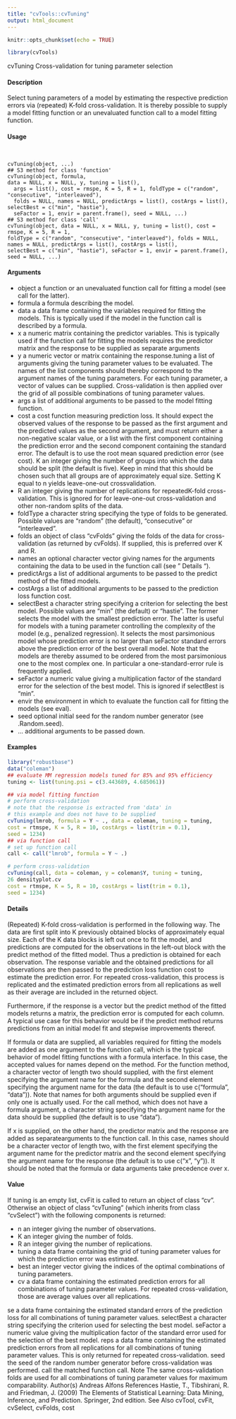 ---
title: "cvTools::cvTuning"
output: html_document
---

```{r setup, include=FALSE}
knitr::opts_chunk$set(echo = TRUE)

library(cvTools)
```


cvTuning Cross-validation for tuning parameter selection

#### Description 

Select tuning parameters of a model by estimating the respective prediction errors via (repeated)
K-fold cross-validation. It is thereby possible to supply a model fitting function or an unevaluated
function call to a model fitting function.

#### Usage 
<pre><code>

cvTuning(object, ...)
## S3 method for class 'function'
cvTuning(object, formula,
data = NULL, x = NULL, y, tuning = list(),
  args = list(), cost = rmspe, K = 5, R = 1, foldType = c("random", "consecutive", "interleaved"),
  folds = NULL, names = NULL, predictArgs = list(), costArgs = list(), selectBest = c("min", "hastie"),
  seFactor = 1, envir = parent.frame(), seed = NULL, ...)
## S3 method for class 'call'
cvTuning(object, data = NULL, x = NULL, y, tuning = list(), cost = rmspe, K = 5, R = 1,
foldType = c("random", "consecutive", "interleaved"), folds = NULL, names = NULL, predictArgs = list(), costArgs = list(), 
selectBest = c("min", "hastie"), seFactor = 1, envir = parent.frame(), seed = NULL, ...)
</code></pre>

#### Arguments 
* object a function or an unevaluated function call for fitting a model (see call for the latter).
* formula a formula describing the model.
* data a data frame containing the variables required for fitting the models. This is typically used if the model in the function call is described by a formula.
* x a numeric matrix containing the predictor variables. This is typically used if the function call for fitting the models requires the predictor matrix and the response to be supplied as separate arguments 
* y a numeric vector or matrix containing the response.tuning a list of arguments giving the tuning parameter values to be evaluated. The names of the list components should thereby correspond to the argument names of the tuning parameters. For each tuning parameter, a vector of values can be supplied. Cross-validation is then applied over the grid of all possible combinations
of tuning parameter values.
* args a list of additional arguments to be passed to the model fitting function.
* cost a cost function measuring prediction loss. It should expect the observed values of the response to be passed as the first argument and the predicted values as the second argument, and must return either a non-negative scalar value, or a list
with the first component containing the prediction error and the second component
containing the standard error. The default is to use the root mean squared prediction error (see cost).
K an integer giving the number of groups into which the data should be split (the
default is five). Keep in mind that this should be chosen such that all groups are of approximately equal size. Setting K equal to n yields leave-one-out crossvalidation.
* R an integer giving the number of replications for repeatedK-fold cross-validation. This is ignored for for leave-one-out cross-validation and other non-random splits of the data.
* foldType a character string specifying the type of folds to be generated. Possible values are "random" (the default), "consecutive" or "interleaved".
* folds an object of class "cvFolds" giving the folds of the data for cross-validation (as returned by cvFolds). If supplied, this is preferred over K and R.
* names an optional character vector giving names for the arguments containing the data to be used in the function call (see "
Details ").
* predictArgs a list of additional arguments to be passed to the predict method of the fitted
models.
* costArgs a list of additional arguments to be passed to the prediction loss function cost.
* selectBest a character string specifying a criterion for selecting the best model. Possible values are "min" (the default) or "hastie". The former selects the model with the smallest prediction error. The latter is useful for models with a tuning parameter
controlling the complexity of the model (e.g., penalized regression). It selects the most parsimonious model whose prediction error is no larger than seFactor standard errors above the prediction error of the best overall model.
Note that the models are thereby assumed to be ordered from the most parsimonious one to the most complex one. In particular a one-standard-error rule is frequently applied.
* seFactor a numeric value giving a multiplication factor of the standard error for the selection of the best model. This is ignored if selectBest is "min".
* envir the environment in which to evaluate the function call for fitting the models (see eval).
* seed optional initial seed for the random number generator (see .Random.seed).
* ... additional arguments to be passed down.



#### Examples 
```{r}

library("robustbase")
data("coleman")
## evaluate MM regression models tuned for 85% and 95% efficiency
tuning <- list(tuning.psi = c(3.443689, 4.685061))
```

```{r}
## via model fitting function
# perform cross-validation
# note that the response is extracted from 'data' in
# this example and does not have to be supplied
cvTuning(lmrob, formula = Y ~ ., data = coleman, tuning = tuning,
cost = rtmspe, K = 5, R = 10, costArgs = list(trim = 0.1),
seed = 1234)
## via function call
# set up function call
call <- call("lmrob", formula = Y ~ .)
```

```{r}
# perform cross-validation
cvTuning(call, data = coleman, y = coleman$Y, tuning = tuning,
26 densityplot.cv
cost = rtmspe, K = 5, R = 10, costArgs = list(trim = 0.1),
seed = 1234)

```



#### Details 

(Repeated) K-fold cross-validation is performed in the following way. The data are first split into
K previously obtained blocks of approximately equal size. Each of the K data blocks is left out
once to fit the model, and predictions are computed for the observations in the left-out block with
the predict method of the fitted model. Thus a prediction is obtained for each observation.
The response variable and the obtained predictions for all observations are then passed to the prediction
loss function cost to estimate the prediction error. For repeated cross-validation, this process
is replicated and the estimated prediction errors from all replications as well as their average are
included in the returned object.

Furthermore, if the response is a vector but the predict method of the fitted models returns a matrix, the prediction error is computed for each column. A typical use case for this behavior would be if the predict method returns predictions from an initial model fit and stepwise improvements thereof.

If formula or data are supplied, all variables required for fitting the models are added as one argument
to the function call, which is the typical behavior of model fitting functions with a formula
interface. In this case, the accepted values for names depend on the method. For the function method, a character vector of length two should supplied, with the first element specifying the argument name for the formula and the second element specifying the argument name for the data (the default is to use c("formula", "data")). Note that names for both arguments 
 should be supplied
even if only one is actually used. For the call method, which does not have a formula argument, a
character string specifying the argument name for the data should be supplied (the default is to use
"data").

If x is supplied, on the other hand, the predictor matrix and the response are added as separatearguments 
 to the function call. In this case, names should be a character vector of length two, with
the first element specifying the argument name for the predictor matrix and the second element
specifying the argument name for the response (the default is to use c("x", "y")). It should be
noted that the formula or data arguments 
 take precedence over x.

#### Value
If tuning is an empty list, cvFit is called to return an object of class "cv".
Otherwise an object of class "cvTuning" (which inherits from class "cvSelect") with the following
components is returned:

* n an integer giving the number of observations.
* K an integer giving the number of folds.
* R an integer giving the number of replications.
* tuning a data frame containing the grid of tuning parameter values for which the prediction error was estimated.
* best an integer vector giving the indices of the optimal combinations of tuning parameters.
* cv a data frame containing the estimated prediction errors for all combinations of tuning parameter values. For repeated cross-validation, those are average values
over all replications.

se a data frame containing the estimated standard errors of the prediction loss for all combinations of tuning parameter values.
selectBest a character string specifying the criterion used for selecting the best model.
seFactor a numeric value giving the multiplication factor of the standard error used for the selection of the best model.
reps a data frame containing the estimated prediction errors from all replications for all combinations of tuning parameter values. This is only returned for repeated
cross-validation.
seed the seed of the random number generator before cross-validation was performed.
call the matched function call.
Note
The same cross-validation folds are used for all combinations of tuning parameter values for maximum
comparability.
Author(s)
Andreas Alfons
References
Hastie, T., Tibshirani, R. and Friedman, J. (2009) The Elements of Statistical Learning: Data Mining,
Inference, and Prediction. Springer, 2nd edition.
See Also
cvTool, cvFit, cvSelect, cvFolds, cost
